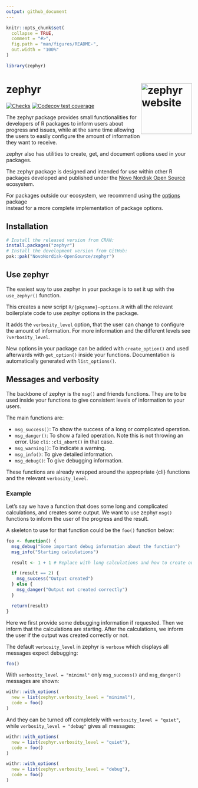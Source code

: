 ```yaml
---
output: github_document
---
```


<!-- README.md is generated from README.Rmd. Please edit that file -->

```r
knitr::opts_chunk$set(
  collapse = TRUE,
  comment = "#>",
  fig.path = "man/figures/README-",
  out.width = "100%"
)

library(zephyr)
```

# zephyr <a href="https://novonordisk-opensource.github.io/zephyr/"><img src="man/figures/logo.png" alt="zephyr website" align="right" height="138"/></a>

<!-- badges: start -->
[![Checks](https://github.com/NovoNordisk-OpenSource/zephyr/actions/workflows/check_and_co.yaml/badge.svg)](https://github.com/NovoNordisk-OpenSource/zephyr/actions/workflows/check_and_co.yaml)
[![Codecov test coverage](https://codecov.io/gh/NovoNordisk-OpenSource/zephyr/graph/badge.svg)](https://app.codecov.io/gh/NovoNordisk-OpenSource/zephyr)
<!-- badges: end -->

The zephyr package provides small functionalities for developers of R packages 
to inform users about progress and issues, while at the same time allowing the 
users to easily configure the amount of information they want to receive.

zephyr also has utilities to create, get, and document options used in your 
packages. 

The zephyr package is designed and intended for use within other R packages 
developed and published under the 
[Novo Nordisk Open Source](https://novonordisk-opensource.github.io/R-packages/)
ecosystem.

For packages outside our ecosystem, we recommend using the 
[options](https://cran.r-project.org/package=options) package  
instead for a more complete implementation of package options.

## Installation

```r
# Install the released version from CRAN:
install.packages("zephyr")
# Install the development version from GitHub:
pak::pak("NovoNordisk-OpenSource/zephyr")
```

## Use zephyr

The easiest way to use zephyr in your package is to set it up with the 
`use_zephyr()` function.

This creates a new script `R/{pkgname}-options.R` with all the relevant 
boilerplate code to use zephyr options in the package.

It adds the `verbosity_level` option, that the user can change to configure 
the amount of information. For more information and the different levels 
see `?verbosity_level`.

New options in your package can be added with `create_option()` and used 
afterwards with `get_option()` inside your functions. Documentation is 
automatically generated with `list_options()`.

## Messages and verbosity

The backbone of zephyr is the `msg()` and friends functions. They are to be used 
inside your functions to give consistent levels of information to your users.

The main functions are:

* `msg_success()`: To show the success of a long or complicated operation.
* `msg_danger()`: To show a failed operation. 
Note this is not throwing an error. Use `cli::cli_abort()` in that case.
* `msg_warning()`: To indicate a warning.
* `msg_info()`: To give detailed information.
* `msg_debug()`: To give debugging information.

These functions are already wrapped around the appropriate {cli} functions and
the relevant `verbosity_level`.

### Example

Let's say we have a function that does some long and complicated calculations,
and creates some output. We want to use zephyr `msg()` functions to inform the 
user of the progress and the result.

A skeleton to use for that function could be the `foo()` function below:

```r
foo <- function() {
  msg_debug("Some important debug information about the function")
  msg_info("Starting calculations")

  result <- 1 + 1 # Replace with long calculations and how to create output

  if (result == 2) {
    msg_success("Output created")
  } else {
    msg_danger("Output not created correctly")
  }

  return(result)
}
```

Here we first provide some debugging information if requested. 
Then we inform that the calculations are starting. After the calculations, we 
inform the user if the output was created correctly or not.

The default `verbosity_level` in zephyr is `verbose` which displays all messages
expect debugging:

```r
foo()
```

With `verbosity_level = "minimal"` only `msg_success()` and `msg_danger()` 
messages are shown:

```r
withr::with_options(
  new = list(zephyr.verbosity_level = "minimal"),
  code = foo()
)
```

And they can be turned off completely with `verbosity_level = "quiet"`, while 
`verbosity_level = "debug"` gives all messages:

```r
withr::with_options(
  new = list(zephyr.verbosity_level = "quiet"),
  code = foo()
)

withr::with_options(
  new = list(zephyr.verbosity_level = "debug"),
  code = foo()
)
```
